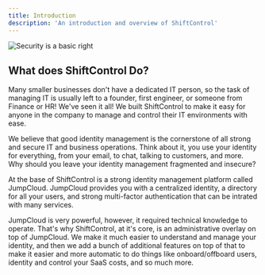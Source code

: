 ```yaml
---
title: Introduction
description: 'An introduction and overview of ShiftControl'
---
```


<img
  src="/images/security-basic-right.png"
  alt="Security is a basic right"
/>

## What does ShiftControl Do?

Many smaller businesses don't have a dedicated IT person, so the task of managing IT is usually left to a founder, first engineer, or someone from Finance or HR! We've seen it all! We built ShiftControl to make it easy for anyone in the company to manage and control their IT environments with ease.

We believe that good identity management is the cornerstone of all strong and secure IT and business operations. Think about it, you use your identity for everything, from your email, to chat, talking to customers, and more. Why should you leave your identity management fragmented and insecure?

At the base of ShiftControl is a strong identity management platform called JumpCloud. JumpCloud provides you with a centralized identity, a directory for all your users, and strong multi-factor authentication that can be intrated with many services.

JumpCloud is very powerful, however, it required technical knowledge to operate. That's why ShiftControl, at it's core, is an administrative overlay on top of JumpCloud. We make it much easier to understand and manage your identity, and then we add a bunch of additional features on top of that to make it easier and more automatic to do things like onboard/offboard users, identity and control your SaaS costs, and so much more.
